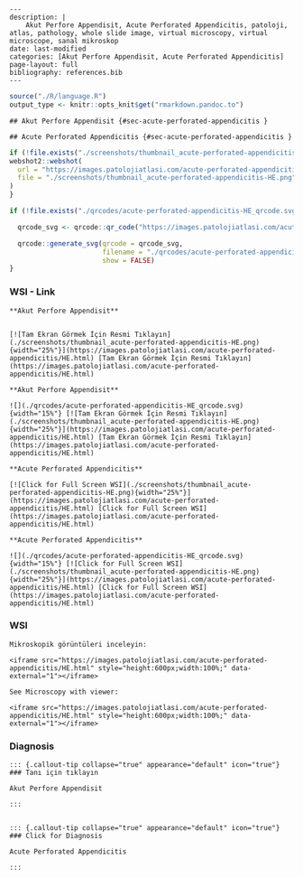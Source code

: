





```comment
---
description: |
    Akut Perfore Appendisit, Acute Perforated Appendicitis, patoloji, atlas, pathology, whole slide image, virtual microscopy, virtual microscope, sanal mikroskop
date: last-modified
categories: [Akut Perfore Appendisit, Acute Perforated Appendicitis]
page-layout: full
bibliography: references.bib
---
```



```r
source("./R/language.R")
output_type <- knitr::opts_knit$get("rmarkdown.pandoc.to")
```


```asis
## Akut Perfore Appendisit {#sec-acute-perforated-appendicitis }
```


```asis
## Acute Perforated Appendicitis {#sec-acute-perforated-appendicitis }
```




```r
if (!file.exists("./screenshots/thumbnail_acute-perforated-appendicitis-HE.png")) {
webshot2::webshot(
  url = "https://images.patolojiatlasi.com/acute-perforated-appendicitis/HE.html",
  file = "./screenshots/thumbnail_acute-perforated-appendicitis-HE.png"
)
}
```



```r
if (!file.exists("./qrcodes/acute-perforated-appendicitis-HE_qrcode.svg")) {

  qrcode_svg <- qrcode::qr_code("https://images.patolojiatlasi.com/acute-perforated-appendicitis/HE.html")

  qrcode::generate_svg(qrcode = qrcode_svg,
                       filename = "./qrcodes/acute-perforated-appendicitis-HE_qrcode.svg",
                       show = FALSE)
}
```











::::: panel-tabset


### WSI - Link








:::: {.content-hidden when-format="pdf"}


```asis

**Akut Perfore Appendisit**


[![Tam Ekran Görmek İçin Resmi Tıklayın](./screenshots/thumbnail_acute-perforated-appendicitis-HE.png){width="25%"}](https://images.patolojiatlasi.com/acute-perforated-appendicitis/HE.html) [Tam Ekran Görmek İçin Resmi Tıklayın](https://images.patolojiatlasi.com/acute-perforated-appendicitis/HE.html)

```

::::


:::: {.content-visible when-format="pdf"}

```asis

**Akut Perfore Appendisit**

![](./qrcodes/acute-perforated-appendicitis-HE_qrcode.svg){width="15%"} [![Tam Ekran Görmek İçin Resmi Tıklayın](./screenshots/thumbnail_acute-perforated-appendicitis-HE.png){width="25%"}](https://images.patolojiatlasi.com/acute-perforated-appendicitis/HE.html) [Tam Ekran Görmek İçin Resmi Tıklayın](https://images.patolojiatlasi.com/acute-perforated-appendicitis/HE.html)

```



::::




:::: {.content-hidden when-format="pdf"}


```asis

**Acute Perforated Appendicitis**

[![Click for Full Screen WSI](./screenshots/thumbnail_acute-perforated-appendicitis-HE.png){width="25%"}](https://images.patolojiatlasi.com/acute-perforated-appendicitis/HE.html) [Click for Full Screen WSI](https://images.patolojiatlasi.com/acute-perforated-appendicitis/HE.html)

```

::::


:::: {.content-visible when-format="pdf"}

```asis

**Acute Perforated Appendicitis**

![](./qrcodes/acute-perforated-appendicitis-HE_qrcode.svg){width="15%"} [![Click for Full Screen WSI](./screenshots/thumbnail_acute-perforated-appendicitis-HE.png){width="25%"}](https://images.patolojiatlasi.com/acute-perforated-appendicitis/HE.html) [Click for Full Screen WSI](https://images.patolojiatlasi.com/acute-perforated-appendicitis/HE.html)

```


::::







### WSI








```asis
Mikroskopik görüntüleri inceleyin:

<iframe src="https://images.patolojiatlasi.com/acute-perforated-appendicitis/HE.html" style="height:600px;width:100%;" data-external="1"></iframe>

```





```asis

See Microscopy with viewer:

<iframe src="https://images.patolojiatlasi.com/acute-perforated-appendicitis/HE.html" style="height:600px;width:100%;" data-external="1"></iframe>

```





### Diagnosis


```asis


::: {.callout-tip collapse="true" appearance="default" icon="true"}
### Tanı için tıklayın

Akut Perfore Appendisit

:::


```


```asis


::: {.callout-tip collapse="true" appearance="default" icon="true"}
### Click for Diagnosis

Acute Perforated Appendicitis

:::

```









:::::










